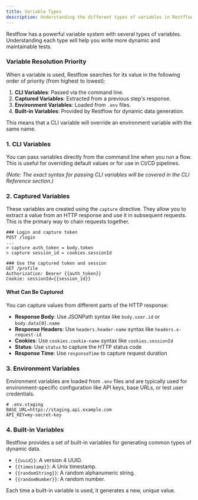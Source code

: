 ```yaml
---
title: Variable Types
description: Understanding the different types of variables in Restflow
---
```


Restflow has a powerful variable system with several types of variables. Understanding each type will help you write more dynamic and maintainable tests.

### Variable Resolution Priority

When a variable is used, Restflow searches for its value in the following order of priority (from highest to lowest):

1.  **CLI Variables**: Passed via the command line.
2.  **Captured Variables**: Extracted from a previous step's response.
3.  **Environment Variables**: Loaded from `.env` files.
4.  **Built-in Variables**: Provided by Restflow for dynamic data generation.

This means that a CLI variable will override an environment variable with the same name.

### 1. CLI Variables

You can pass variables directly from the command line when you run a flow. This is useful for overriding default values or for use in CI/CD pipelines.

*(Note: The exact syntax for passing CLI variables will be covered in the CLI Reference section.)*

### 2. Captured Variables

These variables are created using the `capture` directive. They allow you to extract a value from an HTTP response and use it in subsequent requests. This is the primary way to chain requests together.

```flow
### Login and capture token
POST /login
...
> capture auth_token = body.token
> capture session_id = cookies.sessionId

### Use the captured token and session
GET /profile
Authorization: Bearer {{auth_token}}
Cookie: sessionId={{session_id}}
```

#### What Can Be Captured

You can capture values from different parts of the HTTP response:

- **Response Body**: Use JSONPath syntax like `body.user.id` or `body.data[0].name`
- **Response Headers**: Use `headers.header-name` syntax like `headers.x-request-id`
- **Cookies**: Use `cookies.cookie-name` syntax like `cookies.sessionId`
- **Status**: Use `status` to capture the HTTP status code
- **Response Time**: Use `responseTime` to capture request duration

### 3. Environment Variables

Environment variables are loaded from `.env` files and are typically used for environment-specific configuration like API keys, base URLs, or test user credentials.

```dotenv
# .env.staging
BASE_URL=https://staging.api.example.com
API_KEY=my-secret-key
```

### 4. Built-in Variables

Restflow provides a set of built-in variables for generating common types of dynamic data.

- `{{uuid}}`: A version 4 UUID.
- `{{timestamp}}`: A Unix timestamp.
- `{{randomString}}`: A random alphanumeric string.
- `{{randomNumber}}`: A random number.

Each time a built-in variable is used, it generates a new, unique value.
